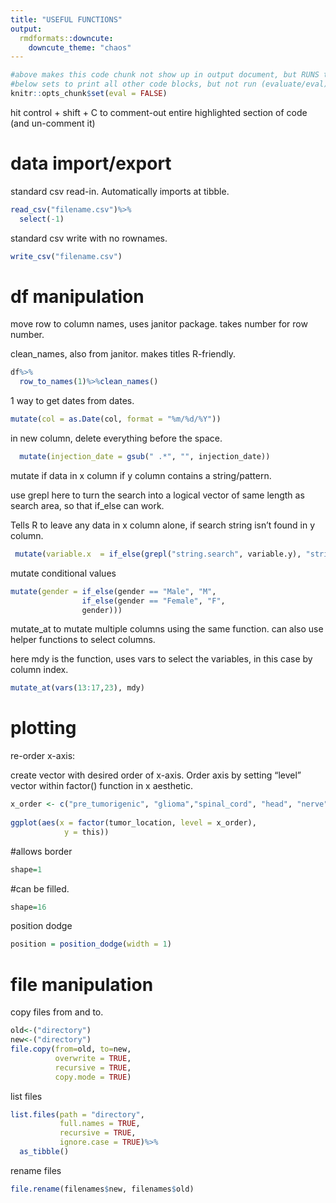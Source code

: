 ---
title: "USEFUL FUNCTIONS"
output:
  rmdformats::downcute:
    downcute_theme: "chaos"
---

```{r include=FALSE}
#above makes this code chunk not show up in output document, but RUNS the code below. 
#below sets to print all other code blocks, but not run (evaluate/eval) any of them. 
knitr::opts_chunk$set(eval = FALSE)
```

hit control + shift + C to comment-out entire highlighted section of code (and un-comment it)

# data import/export

standard csv read-in. Automatically imports at tibble.

```{r}
read_csv("filename.csv")%>%
  select(-1)
```

standard csv write with no rownames.

```{r}
write_csv("filename.csv")
```

# df manipulation

move row to column names, uses janitor package. takes number for row number.

clean_names, also from janitor. makes titles R-friendly.

```{r}
df%>%
  row_to_names(1)%>%clean_names()
```

1 way to get dates from dates.

```{r}
mutate(col = as.Date(col, format = "%m/%d/%Y"))
```

in new column, delete everything before the space.

```{r}

  mutate(injection_date = gsub(" .*", "", injection_date))
```

mutate if data in x column if y column contains a string/pattern.

use grepl here to turn the search into a logical vector of same length as search area, so that if_else can work.

Tells R to leave any data in x column alone, if search string isn't found in y column.

```{r}
 mutate(variable.x  = if_else(grepl("string.search", variable.y), "string.result", variable.x))
```

mutate conditional values

```{r}
mutate(gender = if_else(gender == "Male", "M",
                if_else(gender == "Female", "F",
                gender)))
```

mutate_at to mutate multiple columns using the same function. can also use helper functions to select columns.

here mdy is the function, uses vars to select the variables, in this case by column index.

```{r}
mutate_at(vars(13:17,23), mdy)
```

# plotting

re-order x-axis:

create vector with desired order of x-axis. Order axis by setting "level" vector within factor() function in x aesthetic.

```{r}
x_order <- c("pre_tumorigenic", "glioma","spinal_cord", "head", "nerve")
             
ggplot(aes(x = factor(tumor_location, level = x_order), 
            y = this))
```

#allows border

```{r}
shape=1 
```

#can be filled.

```{r}
shape=16 
```

position dodge

```{r}
position = position_dodge(width = 1)
```

# file manipulation

copy files from and to.

```{r}
old<-("directory")
new<-("directory")
file.copy(from=old, to=new, 
          overwrite = TRUE, 
          recursive = TRUE, 
          copy.mode = TRUE)
```

list files

```{r}
list.files(path = "directory", 
           full.names = TRUE, 
           recursive = TRUE, 
           ignore.case = TRUE)%>%
  as_tibble()
```

rename files

```{r}
file.rename(filenames$new, filenames$old)
```
